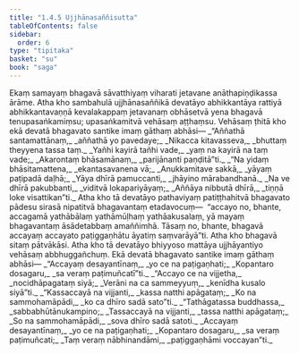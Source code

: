```yaml
---
title: "1.4.5 Ujjhānasaññisutta"
tableOfContents: false
sidebar:
  order: 6
type: "tipitaka"
basket: "su"
book: "saga"
---
```



<DynamicBreadcrumb />

<Division number="35" book="saga" bookNo="12" page="22">

<Paragraph number="188" book="saga">
Ekaṃ samayaṃ bhagavā sāvatthiyaṃ viharati jetavane anāthapiṇḍikassa ārāme. Atha kho sambahulā ujjhānasaññikā devatāyo abhikkantāya rattiyā abhikkantavaṇṇā kevalakappaṃ jetavanaṃ obhāsetvā yena bhagavā tenupasaṅkamiṃsu; upasaṅkamitvā vehāsaṃ aṭṭhaṃsu. Vehāsaṃ ṭhitā kho ekā devatā bhagavato santike imaṃ gāthaṃ abhāsi—
</Paragraph>

<Paragraph number="189" type="verses" book="saga">
_“Aññathā santamattānaṃ,_  
_aññathā yo pavedaye;_  
_Nikacca kitavasseva,_  
_bhuttaṃ theyyena tassa taṃ._  

</Paragraph>

<Paragraph number="190" type="verses" book="saga">
_Yañhi kayirā tañhi vade,_  
_yaṃ na kayirā na taṃ vade;_  
_Akarontaṃ bhāsamānaṃ,_  
_parijānanti paṇḍitā”ti._  

</Paragraph>

<Paragraph number="191" type="verses" book="saga">
_“Na yidaṃ bhāsitamattena,_  
_ekantasavanena vā;_  
_Anukkamitave sakkā,_  
_yāyaṃ paṭipadā daḷhā;_  
_Yāya dhīrā pamuccanti,_  
_jhāyino mārabandhanā._  

</Paragraph>

<Paragraph number="192" type="verses" book="saga">
_Na ve dhīrā pakubbanti,_  
_viditvā lokapariyāyaṃ;_  
_Aññāya nibbutā dhīrā,_  
_tiṇṇā loke visattikan”ti._  

</Paragraph>

<Paragraph number="193" book="saga">
Atha kho tā devatāyo pathaviyaṃ patiṭṭhahitvā bhagavato pādesu sirasā nipatitvā bhagavantaṃ etadavocuṃ—  “accayo no, bhante, accagamā yathābālaṃ yathāmūḷhaṃ yathāakusalaṃ, yā mayaṃ bhagavantaṃ āsādetabbaṃ amaññimhā. Tāsaṃ no, bhante, bhagavā accayaṃ accayato paṭiggaṇhātu āyatiṃ saṃvarāyā”ti. Atha kho bhagavā sitaṃ pātvākāsi. Atha kho tā devatāyo bhiyyoso mattāya ujjhāyantiyo vehāsaṃ abbhuggañchuṃ. Ekā devatā bhagavato santike imaṃ gāthaṃ abhāsi—
</Paragraph>

<Paragraph number="194" type="verses" book="saga">
_“Accayaṃ desayantīnaṃ,_  
_yo ce na paṭigaṇhati;_  
_Kopantaro dosagaru,_  
_sa veraṃ paṭimuñcatī”ti._  

</Paragraph>

<Paragraph number="195" type="verses" book="saga">
_“Accayo ce na vijjetha,_  
_nocidhāpagataṃ siyā;_  
_Verāni na ca sammeyyuṃ,_  
_kenīdha kusalo siyā”ti._  

</Paragraph>

<Paragraph number="196" type="verses" book="saga">
_“Kassaccayā na vijjanti,_  
_kassa natthi apāgataṃ;_  
_Ko na sammohamāpādi,_  
_ko ca dhīro sadā sato”ti._  

</Paragraph>

<Paragraph number="197" type="verses" book="saga">
_“Tathāgatassa buddhassa,_  
_sabbabhūtānukampino;_  
_Tassaccayā na vijjanti,_  
_tassa natthi apāgataṃ;_  
_So na sammohamāpādi,_  
_sova dhīro sadā satoti._  

</Paragraph>

<Paragraph number="198" type="verses" book="saga">
_Accayaṃ desayantīnaṃ,_  
_yo ce na paṭigaṇhati;_  
_Kopantaro dosagaru,_  
_sa veraṃ paṭimuñcati;_  
_Taṃ veraṃ nābhinandāmi,_  
_paṭiggaṇhāmi voccayan”ti._
</Paragraph>
</Division>